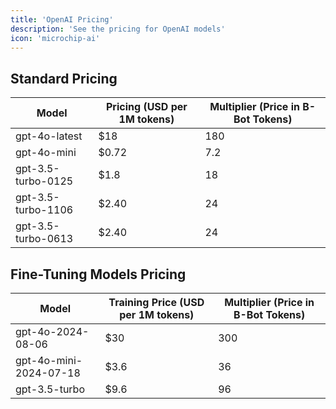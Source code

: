 ```yaml
---
title: 'OpenAI Pricing'
description: 'See the pricing for OpenAI models'
icon: 'microchip-ai'
---
```


## Standard Pricing
| Model                        | Pricing (USD per 1M tokens) | Multiplier (Price in B-Bot Tokens) |
|------------------------------|------------------------------|------------------------------------|
| gpt-4o-latest                | $18                          | 180                                |
| gpt-4o-mini                  | $0.72                        | 7.2                                |
| gpt-3.5-turbo-0125           | $1.8                         | 18                                 |
| gpt-3.5-turbo-1106           | $2.40                        | 24                                 |
| gpt-3.5-turbo-0613           | $2.40                        | 24                                 |

## Fine-Tuning Models Pricing
| Model                        | Training Price (USD per 1M tokens) | Multiplier (Price in B-Bot Tokens) |
|------------------------------|-------------------------------------|------------------------------------|
| gpt-4o-2024-08-06            | $30                                 | 300                                |
| gpt-4o-mini-2024-07-18       | $3.6                                | 36                                 |
| gpt-3.5-turbo                | $9.6                                | 96                                 |
